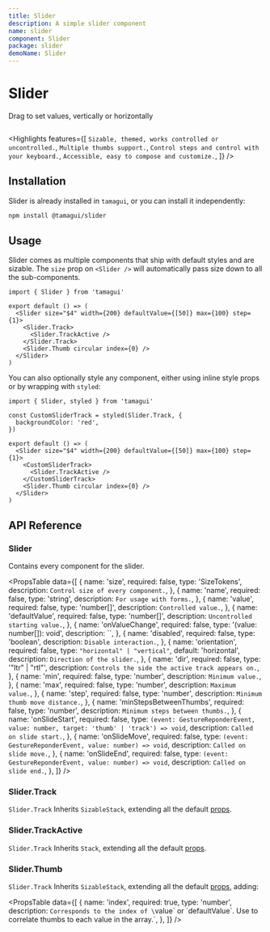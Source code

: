 ```yaml
---
title: Slider
description: A simple slider component
name: slider
component: Slider
package: slider
demoName: Slider
---
```


# Slider

<Description>Drag to set values, vertically or horizontally</Description>

<InstallBanner name="@tamagui/slider" />

<HeroContainer>
  <SliderDemo />
</HeroContainer>

```tsx hero template=Slider

```

<Highlights
  features={[
    `Sizable, themed, works controlled or uncontrolled.`,
    `Multiple thumbs support.`,
    `Control steps and control with your keyboard.`,
    `Accessible, easy to compose and customize.`,
  ]}
/>

## Installation

Slider is already installed in `tamagui`, or you can install it independently:

```bash
npm install @tamagui/slider
```

## Usage

Slider comes as multiple components that ship with default styles and are sizable. The `size` prop on `<Slider />` will automatically pass size down to all the sub-components.

```tsx
import { Slider } from 'tamagui'

export default () => (
  <Slider size="$4" width={200} defaultValue={[50]} max={100} step={1}>
    <Slider.Track>
      <Slider.TrackActive />
    </Slider.Track>
    <Slider.Thumb circular index={0} />
  </Slider>
)
```

You can also optionally style any component, either using inline style props or by wrapping with `styled`:

```tsx
import { Slider, styled } from 'tamagui'

const CustomSliderTrack = styled(Slider.Track, {
  backgroundColor: 'red',
})

export default () => (
  <Slider size="$4" width={200} defaultValue={[50]} max={100} step={1}>
    <CustomSliderTrack>
      <Slider.TrackActive />
    </CustomSliderTrack>
    <Slider.Thumb circular index={0} />
  </Slider>
)
```

## API Reference

### Slider

Contains every component for the slider.

<PropsTable
  data={[
    {
      name: 'size',
      required: false,
      type: 'SizeTokens',
      description: `Control size of every component.`,
    },
    {
      name: 'name',
      required: false,
      type: 'string',
      description: `For usage with forms.`,
    },
    {
      name: 'value',
      required: false,
      type: 'number[]',
      description: `Controlled value.`,
    },
    {
      name: 'defaultValue',
      required: false,
      type: 'number[]',
      description: `Uncontrolled starting value.`,
    },
    {
      name: 'onValueChange',
      required: false,
      type: '(value: number[]): void',
      description: ``,
    },
    {
      name: 'disabled',
      required: false,
      type: 'boolean',
      description: `Disable interaction.`,
    },
    {
      name: 'orientation',
      required: false,
      type: `"horizontal" | "vertical"`,
      default: 'horizontal',
      description: `Direction of the slider.`,
    },
    {
      name: 'dir',
      required: false,
      type: '"ltr" | "rtl"',
      description: `Controls the side the active track appears on.`,
    },
    {
      name: 'min',
      required: false,
      type: 'number',
      description: `Minimum value.`,
    },
    {
      name: 'max',
      required: false,
      type: 'number',
      description: `Maximum value.`,
    },
    {
      name: 'step',
      required: false,
      type: 'number',
      description: `Minimum thumb move distance.`,
    },
    {
      name: 'minStepsBetweenThumbs',
      required: false,
      type: 'number',
      description: `Minimum steps between thumbs.`,
    },
    {
      name: 'onSlideStart',
      required: false,
      type: `(event: GestureReponderEvent, value: number, target: 'thumb' | 'track') => void`,
      description: `Called on slide start.`,
    },
    {
      name: 'onSlideMove',
      required: false,
      type: `(event: GestureReponderEvent, value: number) => void`,
      description: `Called on slide move.`,
    },
    {
      name: 'onSlideEnd',
      required: false,
      type: `(event: GestureReponderEvent, value: number) => void`,
      description: `Called on slide end.`,
    },
  ]}
/>

### Slider.Track

`Slider.Track` Inherits `SizableStack`, extending all the default [props](/docs/intro/props).

### Slider.TrackActive

`Slider.Track` Inherits `Stack`, extending all the default [props](/docs/intro/props).

### Slider.Thumb

`Slider.Track` Inherits `SizableStack`, extending all the default [props](/docs/intro/props), adding:

<PropsTable
  data={[
    {
      name: 'index',
      required: true,
      type: 'number',
      description: `Corresponds to the index of \`value\` or \`defaultValue\`. Use to correlate thumbs to each value in the array.`,
    },
  ]}
/>
